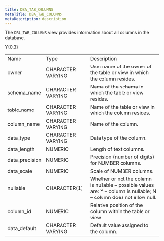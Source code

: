 ```yaml
---
title: DBA_TAB_COLUMNS
metaTitle: DBA_TAB_COLUMNS
metaDescription: description
---
```


The `DBA_TAB_COLUMNS` view provides information about all columns in the
database.

<div class="tabularcolumns">

Y{0.3}

</div>

|                 |                   |                                                                                                                      |
| --------------- | ----------------- | -------------------------------------------------------------------------------------------------------------------- |
| Name            | Type              | Description                                                                                                          |
| owner           | CHARACTER VARYING | User name of the owner of the table or view in which the column resides.                                             |
| schema_name    | CHARACTER VARYING | Name of the schema in which the table or view resides.                                                               |
| table_name     | CHARACTER VARYING | Name of the table or view in which the column resides.                                                               |
| column_name    | CHARACTER VARYING | Name of the column.                                                                                                  |
| data_type      | CHARACTER VARYING | Data type of the column.                                                                                             |
| data_length    | NUMERIC           | Length of text columns.                                                                                              |
| data_precision | NUMERIC           | Precision (number of digits) for NUMBER columns.                                                                     |
| data_scale     | NUMERIC           | Scale of NUMBER columns.                                                                                             |
| nullable        | CHARACTER(1)      | Whether or not the column is nullable – possible values are: Y – column is nullable; N – column does not allow null. |
| column_id      | NUMERIC           | Relative position of the column within the table or view.                                                            |
| data_default   | CHARACTER VARYING | Default value assigned to the column.                                                                                |
